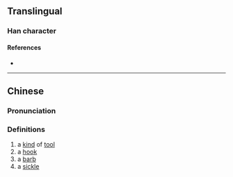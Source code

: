 {{character info/new}}
==Translingual==

===Han character===
{{Han char|rn=18|rad=刀|as=12|sn=14|four=|canj=NTLN|ids=⿰登刂}}

====References====
* {{Han ref|kx=0143.410|hdz=10356.130|uh=3501|ud=13569}}

----

==Chinese==
{{zh-forms}}

===Pronunciation===
{{zh-pron
|m=dēng
|m-s=
|c=daang1,taang1
|c-t=
|g=
|h=pfs=
|j=
|md=
|mn=
|mn-t=
|w=
|x=
|mc=y
|oc=y
|cat=n
}}

===Definitions===
{{zh-hanzi}}

# a [[kind]] of [[tool]]
# a [[hook]]
# a [[barb]]
# a [[sickle]]